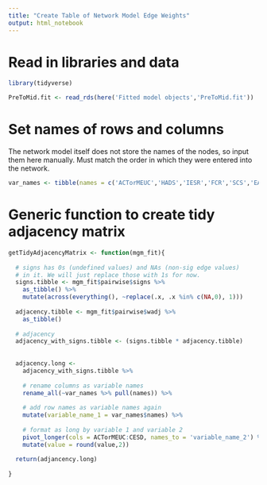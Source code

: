 ```yaml
---
title: "Create Table of Network Model Edge Weights"
output: html_notebook
---
```


# Read in libraries and data
```r
library(tidyverse)

PreToMid.fit <- read_rds(here('Fitted model objects','PreToMid.fit'))

```

# Set names of rows and columns

The network model itself does not store the names of the nodes, so input them here manually. Must match the order in which they were entered into the network.

```r

var_names <- tibble(names = c('ACTorMEUC','HADS','IESR','FCR','SCS','EAC','AAQc','CESD'))
```

# Generic function to create tidy adjacency matrix

```r


getTidyAdjacencyMatrix <- function(mgm_fit){
  
  # signs has 0s (undefined values) and NAs (non-sig edge values)
  # in it. We will just replace those with 1s for now.
  signs.tibble <- mgm_fit$pairwise$signs %>% 
    as_tibble() %>%
    mutate(across(everything(), ~replace(.x, .x %in% c(NA,0), 1)))
  
  adjacency.tibble <- mgm_fit$pairwise$wadj %>%
    as_tibble()
  
  # adjacency 
  adjacency_with_signs.tibble <- (signs.tibble * adjacency.tibble)
  
  
  adjacency.long <- 
    adjacency_with_signs.tibble %>%
    
    # rename columns as variable names
    rename_all(~var_names %>% pull(names)) %>%
    
    # add row names as variable names again
    mutate(variable_name_1 = var_names$names) %>%
    
    # format as long by variable 1 and variable 2
    pivot_longer(cols = ACTorMEUC:CESD, names_to = 'variable_name_2') %>%
    mutate(value = round(value,2))
  
  return(adjancency.long)
  
}

```



